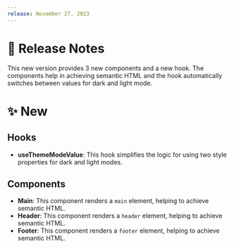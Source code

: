 ```yaml
---
release: November 27, 2023
---
```


# 🧾 Release Notes

This new version provides 3 new components and a new hook. The components help in achieving semantic HTML and the hook automatically switches between values for dark and light mode.

# ✨ New

## Hooks

- **useThemeModeValue**: This hook simplifies the logic for using two style properties for dark and light modes.

## Components

- **Main**: This component renders a `main` element, helping to achieve semantic HTML.
- **Header**: This component renders a `header` element, helping to achieve semantic HTML.
- **Footer**: This component renders a `footer` element, helping to achieve semantic HTML.

